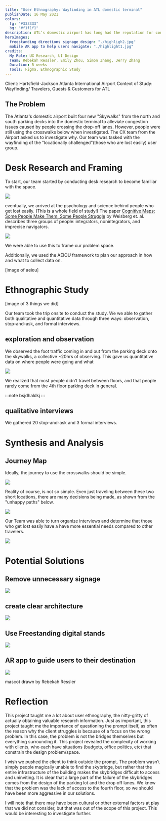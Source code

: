 ```yaml
---
title: "User Ethnography: Wayfinding in ATL domestic terminal"
publishDate: 16 May 2021
colors:
  fg: "#333333"
  bg: "#f1f1f1"
description: ATL’s domestic airport has long had the reputation for congestions. The new $55 million skybridges into the terminal was meant to alleviate this issue, yet no one seems to use them. Why don’t people actively utilize the new skybridges?
heroImages:
  freestanding directions signage design: "./highligh2.jpg"
  mobile AR app to help users navigate: "./highlight1.jpg"
credits:
  My Role: UX Research, UI Design
  Team: Rebekah Ressler, Emily Zhou, Simon Zhang, Jerry Zhang
  Duration: 5 weeks
  Tools: Figma, Ethnographic Study
---
```


Client: Hartsfield-Jackson Atlanta International Airport
Context of Study: Wayfinding/ Travelers, Guests & Customers for ATL

## The Problem

The Atlanta's domestic airport built four new "Skywalks" from the north and south parking decks into the domestic terminal to alleviate congestion issues caused by people crossing the drop-off lanes. However, people were still using the crosswalks below when investigated. The CX team from the Airport asked us to investigate why. Our team was tasked with the wayfinding of the "locationally challenged"(those who are lost easily) user group.

# Desk Research and Framing

To start, our team started by conducting desk research to become familiar with the space.

![](./stats.png)

eventually, we arrived at the psychology and science behind people who get lost easily. (This is a whole field of study!) The paper [Cognitive Maps: Some People Make Them, Some People Struggle](https://journals.sagepub.com/doi/full/10.1177/0963721417744521) by Weisberg et. al. describes three groups of people: integrators, nonintegrators, and imprecise navigators.

![](<./Frame 31.png>)

We were able to use this to frame our problem space.

Additionally, we used the AEIOU framework to plan our approach in how and what to collect data on.

[image of aeiou]

# Ethnographic Study

[image of 3 things we did]

Our team took the trip onsite to conduct the study. We we able to gather both qualitative and quantitative data through three ways: observation, stop-and-ask, and formal interviews.

## exploration and observation

We observed the foot traffic coming in and out from the parking deck onto the skywalks, a collective ~20hrs of observing. This gave us quantitative data on where people were going and what

![](<./Frame 25.png>)

We realized that most people didn't travel between floors, and that people rarely come from the 4th floor parking deck in general.

:::note
bsjdhaldkj
:::

## qualitative interviews

We gathered 20 stop-and-ask and 3 formal interviews.

# Synthesis and Analysis

## Journey Map

Ideally, the journey to use the crosswalks should be simple.

![](<./Frame 27.png>)

Reality of course, is not so simple. Even just traveling between these two short locations, there are many decisions being made, as shown from the "unhappy paths" below.

![](<./Frame 29.png>)

Our Team was able to turn organize interviews and determine that those who get lost easily have a have more essential needs compared to other travelers.

![](<./Frame 30.png>)

# Potential Solutions

## Remove unnecessary signage

![](<./Frame 64.jpg>)

## create clear architecture

![](<./Frame 63.jpg>)

## Use Freestanding digital stands

![](<./Frame 61.jpg>)

## AR app to guide users to their destination

![](./detail.png)

mascot drawn by Rebekah Ressler

# Reflection

This project taught me a lot about user ethnography, the nitty-gritty of actually obtaining valuable research information. Just as important, this project taught me the importance of questioning the prompt itself, as often the reason why the client struggles is because of a focus on the wrong problem. In this case, the problem is not the bridges themselves but everything surrounding it. This project revealed the complexity of working with clients, who each have situations (budgets, office politics, etc) that constrain the design problem/space.

I wish we pushed the client to think outside the prompt. The problem wasn’t simply people magically unable to find the skybridge, but rather that the entire infrastructure of the building makes the skybridges difficult to access and uninviting. It is clear that a large part of the failure of the skybridges comes from the design of the parking lot and the drop off lanes. We knew that the problem was the lack of access to the fourth floor, so we should have been more aggressive in our solutions.

I will note that there may have been cultural or other external factors at play that we did not consider, but that was out of the scope of this project. This would be interesting to investigate further.

